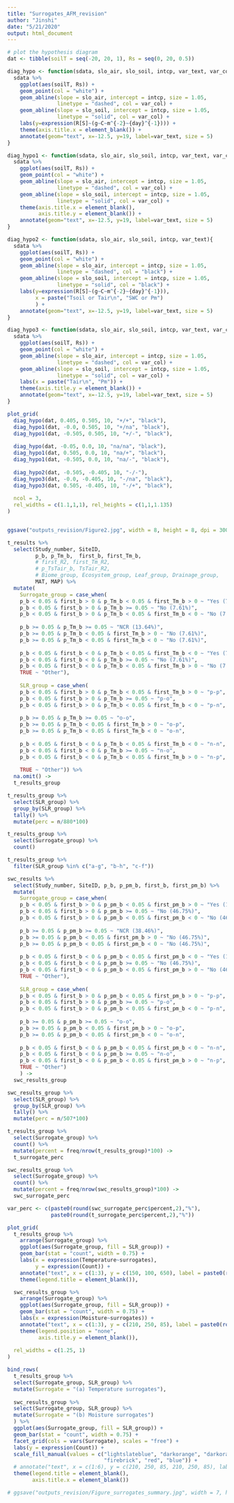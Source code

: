 ```yaml
---
title: "Surrogates_AFM_revision"
author: "Jinshi"
date: "5/21/2020"
output: html_document
---
```




```r
# plot the hypothesis diagram
dat <- tibble(soilT = seq(-20, 20, 1), Rs = seq(0, 20, 0.5))

diag_hypo <- function(sdata, slo_air, slo_soil, intcp, var_text, var_col){
  sdata %>% 
    ggplot(aes(soilT, Rs)) +
    geom_point(col = "white") +
    geom_abline(slope = slo_air, intercept = intcp, size = 1.05,
                linetype = "dashed", col = var_col) +
    geom_abline(slope = slo_soil, intercept = intcp, size = 1.05,
                linetype = "solid", col = var_col) +
    labs(y=expression(R[S]~(g~C~m^{-2}~{day}^{-1}))) +
    theme(axis.title.x = element_blank()) +
    annotate(geom="text", x=-12.5, y=19, label=var_text, size = 5)
}

diag_hypo1 <- function(sdata, slo_air, slo_soil, intcp, var_text, var_col){
  sdata %>% 
    ggplot(aes(soilT, Rs)) +
    geom_point(col = "white") +
    geom_abline(slope = slo_air, intercept = intcp, size = 1.05,
                linetype = "dashed", col = var_col) +
    geom_abline(slope = slo_soil, intercept = intcp, size = 1.05,
                linetype = "solid", col = var_col) +
    theme(axis.title.x = element_blank(),
          axis.title.y = element_blank()) +
    annotate(geom="text", x=-12.5, y=19, label=var_text, size = 5)
}

diag_hypo2 <- function(sdata, slo_air, slo_soil, intcp, var_text){
  sdata %>% 
    ggplot(aes(soilT, Rs)) +
    geom_point(col = "white") +
    geom_abline(slope = slo_air, intercept = intcp, size = 1.05,
                linetype = "dashed", col = "black") +
    geom_abline(slope = slo_soil, intercept = intcp, size = 1.05,
                linetype = "solid", col = "black") +
    labs(y=expression(R[S]~(g~C~m^{-2}~{day}^{-1})),
         x = paste("Tsoil or Tair\n", "SWC or Pm")
         ) +
    annotate(geom="text", x=-12.5, y=19, label=var_text, size = 5)
}

diag_hypo3 <- function(sdata, slo_air, slo_soil, intcp, var_text, var_col){
  sdata %>% 
    ggplot(aes(soilT, Rs)) +
    geom_point(col = "white") +
    geom_abline(slope = slo_air, intercept = intcp, size = 1.05,
                linetype = "dashed", col = var_col) +
    geom_abline(slope = slo_soil, intercept = intcp, size = 1.05,
                linetype = "solid", col = var_col) +
    labs(x = paste("Tair\n", "Pm")) +
    theme(axis.title.y = element_blank()) +
    annotate(geom="text", x=-12.5, y=19, label=var_text, size = 5)
}

plot_grid(
  diag_hypo(dat, 0.405, 0.505, 10, "+/+", "black"),
  diag_hypo1(dat, -0.0, 0.505, 10, "+/na", "black"),
  diag_hypo1(dat, -0.505, 0.505, 10, "+/-", "black"),
  
  diag_hypo(dat, -0.05, 0.0, 10, "na/na", "black"),
  diag_hypo1(dat, 0.505, 0.0, 10, "na/+", "black"),
  diag_hypo1(dat, -0.505, 0.0, 10, "na/-", "black"),
  
  diag_hypo2(dat, -0.505, -0.405, 10, "-/-"),
  diag_hypo3(dat, -0.0, -0.405, 10, "-/na", "black"),
  diag_hypo3(dat, 0.505, -0.405, 10, "-/+", "black"),
  
  ncol = 3,
  rel_widths = c(1.1,1,1), rel_heights = c(1,1,1.135)
)


ggsave("outputs_revision/Figure2.jpg", width = 8, height = 8, dpi = 300, units = "in")
```



```r
t_results %>% 
  select(Study_number, SiteID,
         p_b, p_Tm_b,  first_b, first_Tm_b,
         # first_R2, first_Tm_R2,
         # p_TsTair_b, TsTair_R2,
         # Biome_group, Ecosystem_group, Leaf_group, Drainage_group,
         MAT, MAP) %>% 
  mutate(
    Surrogate_group = case_when(
    p_b < 0.05 & first_b > 0 & p_Tm_b < 0.05 & first_Tm_b > 0 ~ "Yes (78.75%)",
    p_b < 0.05 & first_b > 0 & p_Tm_b >= 0.05 ~ "No (7.61%)",
    p_b < 0.05 & first_b > 0 & p_Tm_b < 0.05 & first_Tm_b < 0 ~ "No (7.61%)",
    
    p_b >= 0.05 & p_Tm_b >= 0.05 ~ "NCR (13.64%)",
    p_b >= 0.05 & p_Tm_b < 0.05 & first_Tm_b > 0 ~ "No (7.61%)",
    p_b >= 0.05 & p_Tm_b < 0.05 & first_Tm_b < 0 ~ "No (7.61%)",
    
    p_b < 0.05 & first_b < 0 & p_Tm_b < 0.05 & first_Tm_b < 0 ~ "Yes (78.75%)",
    p_b < 0.05 & first_b < 0 & p_Tm_b >= 0.05 ~ "No (7.61%)",
    p_b < 0.05 & first_b < 0 & p_Tm_b < 0.05 & first_Tm_b > 0 ~ "No (7.61%)",
    TRUE ~ "Other"),
    
    SLR_group = case_when(
    p_b < 0.05 & first_b > 0 & p_Tm_b < 0.05 & first_Tm_b > 0 ~ "p-p",
    p_b < 0.05 & first_b > 0 & p_Tm_b >= 0.05 ~ "p-o",
    p_b < 0.05 & first_b > 0 & p_Tm_b < 0.05 & first_Tm_b < 0 ~ "p-n",
    
    p_b >= 0.05 & p_Tm_b >= 0.05 ~ "o-o",
    p_b >= 0.05 & p_Tm_b < 0.05 & first_Tm_b > 0 ~ "o-p",
    p_b >= 0.05 & p_Tm_b < 0.05 & first_Tm_b < 0 ~ "o-n",
    
    p_b < 0.05 & first_b < 0 & p_Tm_b < 0.05 & first_Tm_b < 0 ~ "n-n",
    p_b < 0.05 & first_b < 0 & p_Tm_b >= 0.05 ~ "n-o",
    p_b < 0.05 & first_b < 0 & p_Tm_b < 0.05 & first_Tm_b > 0 ~ "n-p",
    
    TRUE ~ "Other")) %>% 
  na.omit() ->
  t_results_group

t_results_group %>% 
  select(SLR_group) %>% 
  group_by(SLR_group) %>% 
  tally() %>% 
  mutate(perc = n/880*100)

t_results_group %>% 
  select(Surrogate_group) %>% 
  count()

t_results_group %>% 
  filter(SLR_group %in% c("a-g", "b-h", "c-f"))

```


```r
swc_results %>% 
  select(Study_number, SiteID, p_b, p_pm_b, first_b, first_pm_b) %>% 
  mutate(
    Surrogate_group = case_when(
    p_b < 0.05 & first_b > 0 & p_pm_b < 0.05 & first_pm_b > 0 ~ "Yes (14.79%)",
    p_b < 0.05 & first_b > 0 & p_pm_b >= 0.05 ~ "No (46.75%)",
    p_b < 0.05 & first_b > 0 & p_pm_b < 0.05 & first_pm_b < 0 ~ "No (46.75%)",
    
    p_b >= 0.05 & p_pm_b >= 0.05 ~ "NCR (38.46%)",
    p_b >= 0.05 & p_pm_b < 0.05 & first_pm_b > 0 ~ "No (46.75%)",
    p_b >= 0.05 & p_pm_b < 0.05 & first_pm_b < 0 ~ "No (46.75%)",
    
    p_b < 0.05 & first_b < 0 & p_pm_b < 0.05 & first_pm_b < 0 ~ "Yes (14.79%)",
    p_b < 0.05 & first_b < 0 & p_pm_b >= 0.05 ~ "No (46.75%)",
    p_b < 0.05 & first_b < 0 & p_pm_b < 0.05 & first_pm_b > 0 ~ "No (46.75%)",
    TRUE ~ "Other"),
    
    SLR_group = case_when(
    p_b < 0.05 & first_b > 0 & p_pm_b < 0.05 & first_pm_b > 0 ~ "p-p",
    p_b < 0.05 & first_b > 0 & p_pm_b >= 0.05 ~ "p-o",
    p_b < 0.05 & first_b > 0 & p_pm_b < 0.05 & first_pm_b < 0 ~ "p-n",
    
    p_b >= 0.05 & p_pm_b >= 0.05 ~ "o-o",
    p_b >= 0.05 & p_pm_b < 0.05 & first_pm_b > 0 ~ "o-p",
    p_b >= 0.05 & p_pm_b < 0.05 & first_pm_b < 0 ~ "o-n",
    
    p_b < 0.05 & first_b < 0 & p_pm_b < 0.05 & first_pm_b < 0 ~ "n-n",
    p_b < 0.05 & first_b < 0 & p_pm_b >= 0.05 ~ "n-o",
    p_b < 0.05 & first_b < 0 & p_pm_b < 0.05 & first_pm_b > 0 ~ "n-p",
    TRUE ~ "Other")
    ) ->
  swc_results_group

swc_results_group %>% 
  select(SLR_group) %>% 
  group_by(SLR_group) %>% 
  tally() %>% 
  mutate(perc = n/507*100)
```



```r
t_results_group %>% 
  select(Surrogate_group) %>% 
  count() %>% 
  mutate(percent = freq/nrow(t_results_group)*100) ->
  t_surrogate_perc

swc_results_group %>% 
  select(Surrogate_group) %>% 
  count() %>% 
  mutate(percent = freq/nrow(swc_results_group)*100) ->
  swc_surrogate_perc

var_perc <- c(paste0(round(swc_surrogate_perc$percent,2),"%"),
              paste0(round(t_surrogate_perc$percent,2),"%"))

plot_grid(
  t_results_group %>% 
    arrange(Surrogate_group) %>% 
    ggplot(aes(Surrogate_group, fill = SLR_group)) +
    geom_bar(stat = "count", width = 0.75) +
    labs(x = expression(Temperature~surrogates),
         y = expression(Count)) +
    annotate("text", x = c(1:3), y = c(150, 100, 650), label = paste0(round(t_surrogate_perc$percent,2),"%")) +
    theme(legend.title = element_blank()),

  swc_results_group %>% 
    arrange(Surrogate_group) %>%
    ggplot(aes(Surrogate_group, fill = SLR_group)) +
    geom_bar(stat = "count", width = 0.75) +
    labs(x = expression(Moisture~surrogates)) +
    annotate("text", x = c(1:3), y = c(210, 250, 85), label = paste0(round(swc_surrogate_perc$percent,2),"%")) +
    theme(legend.position = "none",
          axis.title.y = element_blank()),
  
  rel_widths = c(1.25, 1)
)

bind_rows(
  t_results_group %>% 
  select(Surrogate_group, SLR_group) %>% 
  mutate(Surrogate = "(a) Temperature surrogates"),
  
  swc_results_group %>% 
  select(Surrogate_group, SLR_group) %>% 
  mutate(Surrogate = "(b) Moisture surrogates")
  ) %>% 
  ggplot(aes(Surrogate_group, fill = SLR_group)) +
  geom_bar(stat = "count", width = 0.75) +
  facet_grid(cols = vars(Surrogate), scales = "free") +
  labs(y = expression(Count)) +
  scale_fill_manual(values = c("lightslateblue", "darkorange", "darkorange3", "hotpink3", "gray", "hotpink", 
                               "firebrick", "red", "blue")) +
  # annotate("text", x = c(1:6), y = c(210, 250, 85, 210, 250, 85), label = var_perc) +
  theme(legend.title = element_blank(),
        axis.title.x = element_blank()) 

# ggsave("outputs_revision/Figure_surrogates_summary.jpg", width = 7, height = 4, dpi = 300, units = "in")
```

